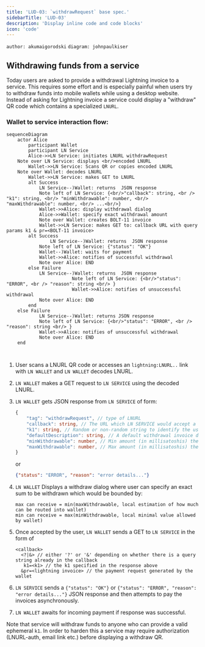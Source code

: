 ```yaml
---
title: 'LUD-03: `withdrawRequest` base spec.'
sidebarTitle: 'LUD-03'
description: 'Display inline code and code blocks'
icon: 'code'
---
```


`author: akumaigorodski`
`diagram: johnpaulkiser`

## Withdrawing funds from a service

Today users are asked to provide a withdrawal Lightning invoice to a service. This requires some effort and is especially painful when users try to withdraw funds into mobile wallets while using a desktop website. Instead of asking for Lightning invoice a service could display a "withdraw" QR code which contains a specialized `LNURL`.

### Wallet to service interaction flow:

```mermaid
sequenceDiagram
	actor Alice
    	participant Wallet
    	participant LN Service
    	Alice->>LN Service: initiates LNURL withdrawRequest
	Note over LN Service: displays <br/>encoded LNURL
    	Wallet->>LN Service: Scans QR or copies encoded LNURL
	Note over Wallet: decodes LNURL
    	Wallet->>LN Service: makes GET to LNURL
    	alt Success
    		LN Service--)Wallet: returns  JSON response
    		Note left of LN Service: {<br/>"callback": string, <br /> "k1": string, <br/> "minWithdrawable": number, <br/> "maxWithdrawable": number, <br/> ...<br/>}
    		Wallet->>Alice: display withdrawal dialog
    		Alice->>Wallet: specify exact withdrawal amount
    		Note over Wallet: creates BOLT-11 invoice
    		Wallet->>LN Service: makes GET to: callback URL with query params k1 & pr=<BOLT-11 invoice>
		alt Success
    			LN Service--)Wallet: returns  JSON response
			Note left of LN Service: {"status": "OK"}
			Wallet--)Wallet: waits for payment
			Wallet->>Alice: notifies of successful withdrawal
			Note over Alice: END
		else Failure
			LN Service--)Wallet: returns  JSON response
                     	Note left of LN Service: {<br/>"status": "ERROR", <br /> "reason": string <br/> }
                        Wallet->>Alice: notifies of unsuccessful withdrawal
			Note over Alice: END
		end
	else Failure
    		LN Service--)Wallet: returns JSON response
    		Note left of LN Service: {<br/>"status": "ERROR", <br /> "reason": string <br/> }
    		Wallet->>Alice: notifies of unsuccessful withdrawal
    		Note over Alice: END
	end 



```

1. User scans a LNURL QR code or accesses an `lightning:LNURL..` link with `LN WALLET` and `LN WALLET` decodes LNURL.
2. `LN WALLET` makes a GET request to `LN SERVICE` using the decoded LNURL.
3. `LN WALLET` gets JSON response from `LN SERVICE` of form:
    ```Typescript
    {
        "tag": "withdrawRequest", // type of LNURL
        "callback": string, // The URL which LN SERVICE would accept a withdrawal Lightning invoice as query parameter
        "k1": string, // Random or non-random string to identify the user's LN WALLET when using the callback URL
        "defaultDescription": string, // A default withdrawal invoice description
        "minWithdrawable": number, // Min amount (in millisatoshis) the user can withdraw from LN SERVICE, or 0
        "maxWithdrawable": number, // Max amount (in millisatoshis) the user can withdraw from LN SERVICE, or equal to minWithdrawable if the user has no choice over the amounts
    }
    ```
    or

    ```JSON
    {"status": "ERROR", "reason": "error details..."}
    ```
4. `LN WALLET` Displays a withdraw dialog where user can specify an exact sum to be withdrawn which would be bounded by:
    ```
    max can receive = min(maxWithdrawable, local estimation of how much can be routed into wallet)
    min can receive = max(minWithdrawable, local minimal value allowed by wallet)
    ```
5. Once accepted by the user, `LN WALLET` sends a GET to `LN SERVICE` in the form of
    ```
    <callback>
      <?|&> // either '?' or '&' depending on whether there is a query string already in the callback
       k1=<k1> // the k1 specified in the response above
      &pr=<lightning invoice> // the payment request generated by the wallet
    ```
6. `LN SERVICE` sends a `{"status": "OK"}` or `{"status": "ERROR", "reason": "error details..."}` JSON response and then attempts to pay the invoices asynchronously.
7. `LN WALLET` awaits for incoming payment if response was successful.

Note that service will withdraw funds to anyone who can provide a valid ephemeral `k1`. In order to harden this a service may require authorization (LNURL-auth, email link etc.) before displaying a withdraw QR.